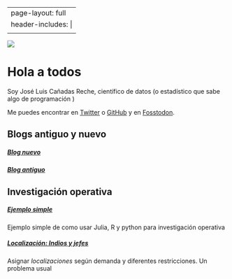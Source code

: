 
---
page-layout: full
header-includes: |
  <link href="index-styles.css" rel="stylesheet">
---

::: {.grid}

::: {.g-col-12 .g-col-md-6 id='bio-pic'}
![](profile2.jpg)
:::

::: {.g-col-12 .g-col-md-6 id='about-me-text'}
# Hola a todos

Soy José Luis Cañadas Reche, científico de datos (o estadístico que sabe algo de programación )


Me puedes encontrar en 
[Twitter](https://twitter.com/joscani) o
[GitHub](https://github.com/joscani) y en 
[Fosstodon](https://fosstodon.org/@joscani). 

:::


::: {.g-col-12 .g-col-md-5 .g-start-md-2}
# Blogs antiguo y nuevo 

##### [__Blog nuevo__](blog.html)
##### [Blog antiguo](https://muestrear-no-es-pecado.netlify.app/)

:::

::: {.g-col-12 .g-col-md-5 .g-start-md-2}

# Investigación operativa


##### [Ejemplo simple ](2022/06/21/io-parte-1/)
Ejemplo simple de como usar Julia, R y python para investigación operativa

##### [Localización: Indios y jefes](2022/08/01/indios-y-jefes-io-al-servicio-del-mal/)
Asignar _localizaciones_ según demanda y diferentes restricciones. Un problema usual



:::

:::
